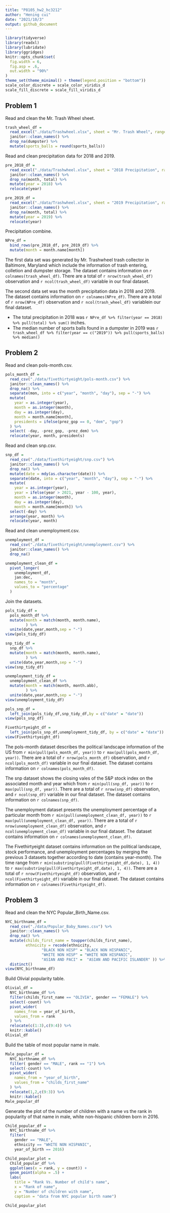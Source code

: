 ```yaml
---
title: "P8105_hw2_hc3212"
author: "Hening cui"
date: "2021/10/3"
output: github_document
---
```


```r
library(tidyverse)
library(readxl)
library(lubridate)
library(ggridges)
knitr::opts_chunk$set(
  fig.width = 6,
  fig.asp = .6,
  out.width = "90%"
)
theme_set(theme_minimal() + theme(legend.position = "bottom"))
scale_color_discrete = scale_color_viridis_d
scale_fill_discrete = scale_fill_viridis_d
```

## Problem 1

Read and clean the Mr. Trash Wheel sheet.

```r
trash_wheel_df = 
  read_excel("./data/Trashwheel.xlsx", sheet = "Mr. Trash Wheel", range = "A2:N534") %>% 
  janitor::clean_names() %>% 
  drop_na(dumpster) %>% 
  mutate(sports_balls = round(sports_balls))
```

Read and clean precipitation data for 2018 and 2019.

```r
pre_2018_df = 
  read_excel("./data/Trashwheel.xlsx", sheet = "2018 Precipitation", range = "A2:B15") %>%
  janitor::clean_names() %>% 
  drop_na(month, total) %>% 
  mutate(year = 2018) %>% 
  relocate(year) 

pre_2019_df = 
  read_excel("./data/Trashwheel.xlsx", sheet = "2019 Precipitation", range = "A2:B15") %>%
  janitor::clean_names() %>% 
  drop_na(month, total) %>% 
  mutate(year = 2019) %>%
  relocate(year) 
```

Precipitation combine.

```r
NPre_df = 
  bind_rows(pre_2018_df, pre_2019_df) %>% 
  mutate(month = month.name[month])
```

The first data set was generated by Mr. Trashwheel trash collector in Baltimore, Maryland which include the information of trash entering, colletion and dumpster storage. The dataset contains information on `r colnames(trash_wheel_df)`. There are a total of `r nrow(trash_wheel_df)` observation and `r ncol(trash_wheel_df) ` variable in our final dataset. 

The second data set was the month precipitation data in 2018 and 2019. The dataset contains information on `r colnames(NPre_df)`. There are a total of `r nrow(NPre_df)` observation and `r ncol(trash_wheel_df) ` variablein our final dataset.


* The total precipitation in 2018 was `r NPre_df %>% filter(year == 2018) %>% pull(total) %>% sum()` inches.
* The median number of sports balls found in a dumpster in 2019 was `r trash_wheel_df %>% filter(year == c("2019")) %>% pull(sports_balls) %>% median()`

## Problem 2

Read and clean pols-month.csv.

```r
pols_month_df = 
  read_csv("./data/fivethirtyeight/pols-month.csv") %>% 
  janitor::clean_names() %>% 
  drop_na() %>% 
  separate(mon, into = c("year", "month", "day"), sep = "-") %>%
  mutate(
    year = as.integer(year),
    month = as.integer(month), 
    day = as.integer(day),
    month = month.name[month], 
    presidents = ifelse(prez_gop == 0, "dem", "gop")
  ) %>% 
  select( -day, -prez_gop, -prez_dem) %>% 
  relocate(year, month, presidents)
```

Read and clean snp.csv.

```r
snp_df = 
  read_csv("./data/fivethirtyeight/snp.csv") %>% 
  janitor::clean_names() %>% 
  drop_na() %>% 
  mutate(date = mdy(as.character(date))) %>% 
  separate(date, into = c("year", "month", "day"), sep = "-") %>% 
  mutate(
    year = as.integer(year),
    year = ifelse(year > 2021, year - 100, year),
    month = as.integer(month), 
    day = as.integer(day),
    month = month.name[month]) %>% 
  select(-day) %>% 
  arrange(year, month) %>% 
  relocate(year, month)
```

Read and clean unemployment.csv.

```r
unemployment_df = 
  read_csv("./data/fivethirtyeight/unemployment.csv") %>% 
  janitor::clean_names() %>% 
  drop_na() 

unemployment_clean_df =
  pivot_longer(
    unemployment_df,
    jan:dec,
    names_to = "month",
    values_to = "percentage"
  ) 
```

Join the datasets.

```r
pols_tidy_df =
  pols_month_df %>% 
  mutate(month = match(month, month.name),
         ) %>% 
  unite(date,year,month,sep = "-")
view(pols_tidy_df)

snp_tidy_df =
  snp_df %>% 
  mutate(month = match(month, month.name),
         ) %>% 
  unite(date,year,month,sep = "-")
view(snp_tidy_df) 

unemployment_tidy_df =
  unemployment_clean_df %>% 
  mutate(month = match(month, month.abb),
         ) %>% 
  unite(date,year,month,sep = "-")
view(unemployment_tidy_df) 

pols_snp_df = 
  left_join(pols_tidy_df,snp_tidy_df,by = c("date" = "date")) 
view(pols_snp_df)

Fivethirtyeight_df =
  left_join(pols_snp_df,unemployment_tidy_df, by = c("date" = "date"))
view(Fivethirtyeight_df)
```

The pols-month dataset describes the political landscape information of the US from `r min(pull(pols_month_df, year))` to `r max(pull(pols_month_df, year))`. There are a total of `r nrow(pols_month_df)` observation, and `r ncol(pols_month_df)` variable in our final dataset. The dataset contains information on `r colnames(pols_month_df)`.

The snp dataset shows the closing vales of the S&P stock index on the associated month and year which from `r min(pull(snp_df, year))` to `r max(pull(snp_df, year))`. There are a total of `r nrow(snp_df)` observation, and `r ncol(snp_df)` variable in our final dataset. The dataset contains information on `r colnames(snp_df)`.

The unemployment dataset presents the unemployment percentage of a particular month  from `r min(pull(unemployment_clean_df, year))` to `r max(pull(unemployment_clean_df, year))`. There are a total of `r nrow(unemployment_clean_df)` observation, and `r ncol(unemployment_clean_df)` variable in our final dataset. The dataset contains information on `r colnames(unemployment_clean_df)`.

The Fivethirtyeight dataset contains information on the political landscape, stock performance, and unemployment percentages by merging the previous 3 datasets together according to date (contains year-month). The time range from `r min(substring(pull(Fivethirtyeight_df,date), 1, 4))` to `r max(substring(pull(Fivethirtyeight_df,date), 1, 4))`. There are a total of `r nrow(Fivethirtyeight_df)` observation, and `r ncol(Fivethirtyeight_df)` variable in our final dataset. The dataset contains information on `r colnames(Fivethirtyeight_df)`.

## Problem 3

Read and clean the NYC Popular_Birth_Name.csv.

```r
NYC_birthname_df = 
  read_csv("./data/Popular_Baby_Names.csv") %>% 
  janitor::clean_names() %>%  
  drop_na() %>%
  mutate(childs_first_name = toupper(childs_first_name), 
         ethnicity = recode(ethnicity, 
                "BLACK NON HISP" = "BLACK NON HISPANIC",
                "WHITE NON HISP" = "WHITE NON HISPANIC", 
                "ASIAN AND PACI" =  "ASIAN AND PACIFIC ISLANDER" )) %>% 
  distinct()
view(NYC_birthname_df)
```

Build Olivial popularity table.

```r
Olivial_df = 
  NYC_birthname_df %>% 
  filter(childs_first_name == "OLIVIA", gender == "FEMALE") %>% 
  select(-count) %>% 
  pivot_wider(
    names_from = year_of_birth,
    values_from = rank
  ) %>% 
  relocate(c(1:3),c(9:4)) %>% 
  knitr::kable()
Olivial_df
```

Build the table of most popular name in male.

```r
Male_popular_df = 
  NYC_birthname_df %>% 
  filter( gender == "MALE", rank == "1") %>% 
  select(-count) %>% 
  pivot_wider(
    names_from = "year_of_birth",
    values_from = "childs_first_name"
  ) %>% 
  relocate(1,2,c(9:3)) %>% 
  knitr::kable()
Male_popular_df
```


Generate the plot of the number of children with a name vs  the rank in popularity of that name in male, white non-hispanic children born in 2016.

```r
Child_popular_df = 
  NYC_birthname_df %>% 
  filter( 
    gender == "MALE", 
    ethnicity == "WHITE NON HISPANIC",
    year_of_birth == 2016) 

Child_popular_plot =
  Child_popular_df %>% 
  ggplot(aes(x = rank, y = count)) +
  geom_point(alpha = .5) +
  labs(
    title = "Rank Vs. Number of child's name",
    x = "Rank of name",
    y = "Number of children with name",
    caption = "data from NYC popular birth name")

Child_popular_plot
```







